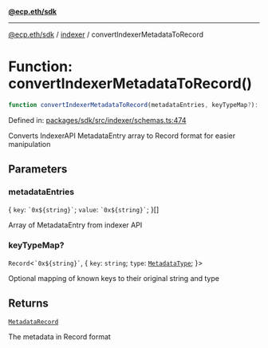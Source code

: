 [**@ecp.eth/sdk**](../../index.mdx)

***

[@ecp.eth/sdk](/sdk-reference/index.mdx) / [indexer](/sdk-reference/indexer/index.mdx) / convertIndexerMetadataToRecord

# Function: convertIndexerMetadataToRecord()

```ts
function convertIndexerMetadataToRecord(metadataEntries, keyTypeMap?): MetadataRecord;
```

Defined in: [packages/sdk/src/indexer/schemas.ts:474](https://github.com/ecp-eth/comments-monorepo/blob/main/packages/sdk/src/indexer/schemas.ts#L474)

Converts IndexerAPI MetadataEntry array to Record format for easier manipulation

## Parameters

### metadataEntries

\{
  `key`: `` `0x${string}` ``;
  `value`: `` `0x${string}` ``;
\}[]

Array of MetadataEntry from indexer API

### keyTypeMap?

`Record`\<`` `0x${string}` ``, \{
  `key`: `string`;
  `type`: [`MetadataType`](/sdk-reference/comments/type-aliases/MetadataType.mdx);
\}\>

Optional mapping of known keys to their original string and type

## Returns

[`MetadataRecord`](/sdk-reference/comments/type-aliases/MetadataRecord.mdx)

The metadata in Record format
